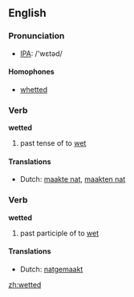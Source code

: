 ==English==

===Pronunciation===
*[[w:IPA|IPA]]: /'wεtəd/

====Homophones====
*[[whetted]]

===Verb===
'''wetted'''

# past tense of to [[wet]]

====Translations====
*Dutch: [[maakte nat]], [[maakten nat]]

===Verb===
'''wetted'''

# past participle of to [[wet]]

====Translations====
*Dutch: [[natgemaakt]]

[[zh:wetted]]